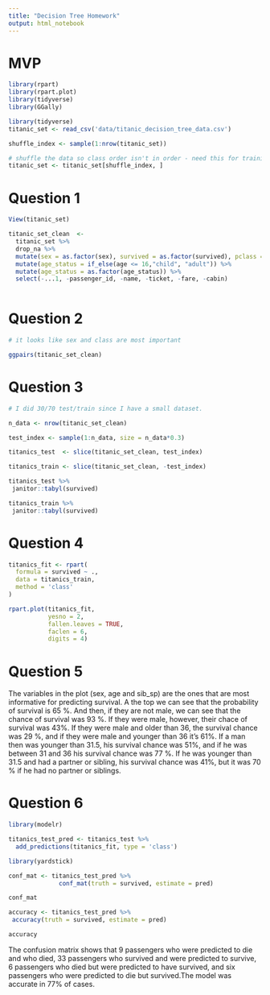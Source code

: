 ```yaml
---
title: "Decision Tree Homework"
output: html_notebook
---
```

# MVP 

```r
library(rpart)
library(rpart.plot)
library(tidyverse)
library(GGally)

library(tidyverse)
titanic_set <- read_csv('data/titanic_decision_tree_data.csv')

shuffle_index <- sample(1:nrow(titanic_set))

# shuffle the data so class order isn't in order - need this for training/testing split later on 
titanic_set <- titanic_set[shuffle_index, ]

```
# Question 1

```r
View(titanic_set)

titanic_set_clean  <- 
  titanic_set %>% 
  drop_na %>% 
  mutate(sex = as.factor(sex), survived = as.factor(survived), pclass = as.factor(pclass),embarked = as.factor(embarked)) %>% 
  mutate(age_status = if_else(age <= 16,"child", "adult")) %>% 
  mutate(age_status = as.factor(age_status)) %>% 
  select(-...1, -passenger_id, -name, -ticket, -fare, -cabin)
  


```


# Question 2 

```r
# it looks like sex and class are most important 

ggpairs(titanic_set_clean)
```
# Question 3 


```r

# I did 30/70 test/train since I have a small dataset. 

n_data <- nrow(titanic_set_clean)

test_index <- sample(1:n_data, size = n_data*0.3)

titanics_test  <- slice(titanic_set_clean, test_index)

titanics_train <- slice(titanic_set_clean, -test_index)

titanics_test %>%
 janitor::tabyl(survived)

titanics_train %>%
 janitor::tabyl(survived)

```

# Question 4

```r

titanics_fit <- rpart(
  formula = survived ~ ., 
  data = titanics_train, 
  method = 'class'
)

rpart.plot(titanics_fit, 
           yesno = 2, 
           fallen.leaves = TRUE, 
           faclen = 6, 
           digits = 4)

```

# Question 5

The variables in the plot (sex, age and sib_sp) are the ones that are most informative for predicting survival. A the top we can see that the probability of survival is 65 %. And then, if they are not male, we can see that the chance of survival was 93 %. If they were male, however, their chace of survival was 43%. If they were male and older than 36, the survival chance was 29 %, and if they were male and younger than 36 it's 61%. If a man then was younger than 31.5, his survival chance was 51%, and if he was between 31 and 36 his survival chance was 77 %. If he was younger than 31.5 and had a partner or sibling, his survival chance was 41%, but it was 70 % if he had no partner or siblings. 

# Question 6 

```r

library(modelr)

titanics_test_pred <- titanics_test %>%
  add_predictions(titanics_fit, type = 'class')

library(yardstick)

conf_mat <- titanics_test_pred %>%
              conf_mat(truth = survived, estimate = pred)

conf_mat

accuracy <- titanics_test_pred %>%
 accuracy(truth = survived, estimate = pred)

accuracy

```
The confusion matrix shows that 9 passengers who were predicted to die and who died, 33 passengers who survived and were predicted to survive, 6 passengers who died but were predicted to have survived, and six passengers who were predicted to die but survived.The model was accurate in 77% of cases. 


